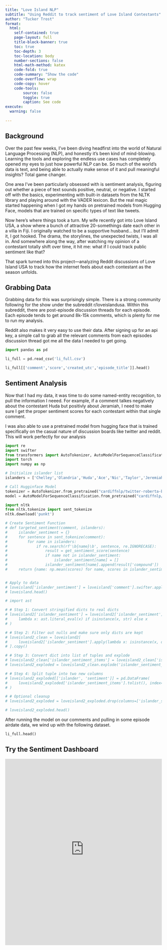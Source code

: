 ```yaml
---
title: "Love Island NLP"
subtitle: "Using Reddit to track sentiment of Love Island Contestants"
author: "Tucker Trost"
format:
  html:
    self-contained: true
    page-layout: full
    title-block-banner: true
    toc: true
    toc-depth: 3
    toc-location: body
    number-sections: false
    html-math-method: katex
    code-fold: true
    code-summary: "Show the code"
    code-overflow: wrap
    code-copy: hover
    code-tools:
        source: false
        toggle: true
        caption: See code
execute: 
  warning: false
    
---
```



## Background

Over the past few weeks, I’ve been diving headfirst into the world of Natural Language Processing (NLP), and honestly it's been kind of mind-blowing. Learning the tools and exploring the endless use cases has completely opened my eyes to just how powerful NLP can be. So much of the world’s data is text, and being able to actually make sense of it and pull meaningful insights? Total game changer.

One area I’ve been particularly obsessed with is sentiment analysis, figuring out whether a piece of text sounds positive, neutral, or negative. I started off with the basics, experimenting with built-in datasets from the NLTK library and playing around with the VADER lexicon. But the real magic started happening when I got my hands on pretrained models from Hugging Face, models that are trained on specific types of text like tweets.

Now here’s where things took a turn. My wife recently got into Love Island USA, a show where a bunch of attractive 20-somethings date each other in a villa in Fiji. I originally watched to be a supportive husband... but I’ll admit it, I got hooked. The drama, the storylines, the unexpected twists, I was all in. And somewhere along the way, after watching my opinion of a contestant totally shift over time, it hit me: what if I could track public sentiment like that?

That spark turned into this project—analyzing Reddit discussions of Love Island USA to track how the internet feels about each contestant as the season unfolds.

## Grabbing Data

Grabbing data for this was surprisingly simple. There is a strong community following for the show under the subreddit r/loveislandusa. Within this subreddit, there are post-episode discussion threads for each episode. Each episode tends to get around 8k-15k comments, which is plenty for me to run my analysis. 

Reddit also makes it very easy to use their data. After signing up for an api key, a simple call to grab all the relevant comments from each episodes discussion thread got me all the data I needed to get going. 


```python
import pandas as pd

li_full = pd.read_csv('li_full.csv')

li_full[['comment','score','created_utc','episode_title']].head()
```


## Sentiment Analysis

Now that I had my data, it was time to do some named-entity recognition, to pull the information I neeed. For example, if a comment talkes negatively about the contestant Huda but positivly about Jeramiah, I need to make sure I get the proper sentiment scores for each contestant within that single comment. 

I was also able to use a pretrained model from hugging face that is trained specifically on the casual nature of discussion boards like twitter and reddit. This will work perfectly for our analysis


```python
import re
import swifter 
from transformers import AutoTokenizer, AutoModelForSequenceClassification
import torch
import numpy as np

# Initialize islander list
islanders = ['Chelley','Olandria','Huda','Ace','Nic','Taylor','Jeremiah','Austin','Charlie','Cierra','Hannah','Amaya','Pepe','Jalen','Iris','Yulissa','Belle-A']

# Call Hugginface Model
tokenizer = AutoTokenizer.from_pretrained("cardiffnlp/twitter-roberta-base-sentiment")
model = AutoModelForSequenceClassification.from_pretrained("cardiffnlp/twitter-roberta-base-sentiment")

```


```python
import nltk
from nltk.tokenize import sent_tokenize
nltk.download('punkt')

# Create Sentiment Function
# def targeted_sentiment(comment, islanders):
#     islander_sentiment = {}
#     for sentence in sent_tokenize(comment):
#         for name in islanders:
#             if re.search(rf'\b{name}\b', sentence, re.IGNORECASE):
#                 result = get_sentiment_score(sentence)
#                 if name not in islander_sentiment:
#                     islander_sentiment[name] = []
#                 islander_sentiment[name].append(result['compound'])
#     return {name: np.mean(scores) for name, scores in islander_sentiment.items()}


# Apply to data
# loveisland['islander_sentiment'] = loveisland['comment'].swifter.apply(lambda x: targeted_sentiment(x,islanders))
# loveisland.head()
```


```python
# import ast

# # Step 1: Convert stringified dicts to real dicts
# loveisland2['islander_sentiment'] = loveisland2['islander_sentiment'].apply(
#     lambda x: ast.literal_eval(x) if isinstance(x, str) else x
# )

# # Step 2: Filter out nulls and make sure only dicts are kept
# loveisland2_clean = loveisland2[
#     loveisland2['islander_sentiment'].apply(lambda x: isinstance(x, dict) and len(x) > 0)
# ].copy()

# # Step 3: Convert dict into list of tuples and explode
# loveisland2_clean['islander_sentiment_items'] = loveisland2_clean['islander_sentiment'].apply(lambda d: list(d.items()))
# loveisland2_exploded = loveisland2_clean.explode('islander_sentiment_items')

# # Step 4: Split tuple into two new columns
# loveisland2_exploded[['islander', 'sentiment']] = pd.DataFrame(
#     loveisland2_exploded['islander_sentiment_items'].tolist(), index=loveisland2_exploded.index
# )

# # Optional cleanup
# loveisland2_exploded = loveisland2_exploded.drop(columns=['islander_sentiment_items'])

# loveisland2_exploded.head()
```

After running the model on our comments and pulling in some episode airdate data, we wind up with the following dataset.

```python
li_full.head()
```

## Try the Sentiment Dashboard

<iframe src="https://loveislandusa-sentiment.onrender.com" width="100%" height="600" style="border:none;"></iframe>
